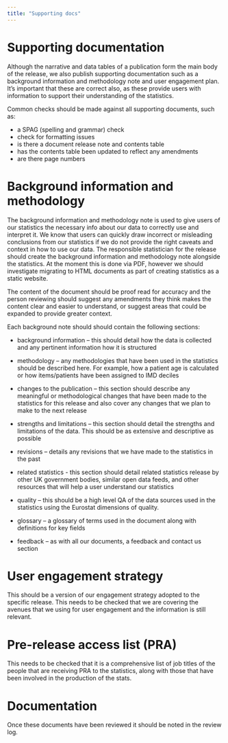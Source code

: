 ```yaml
---
title: "Supporting docs"
---
```


# Supporting documentation

Although the narrative and data tables of a publication form the main body of the release, we also publish supporting documentation such as a background information and methodology note and user engagement plan. It's important that these are correct also, as these provide users with information to support their understanding of the statistics.

Common checks should be made against all supporting documents, such as:

* a SPAG (spelling and grammar) check
* check for formatting issues
* is there a document release note and contents table
* has the contents table been updated to reflect any amendments
* are there page numbers

# Background information and methodology

The background information and methodology note is used to give users of our statistics the necessary info about our data to correctly use and interpret it. We know that users can quickly draw incorrect or misleading conclusions from our statistics if we do not provide the right caveats and context in how to use our data. The responsible statistician for the release should create the background information and methodology note alongside the statistics. At the moment this is done via PDF, however we should investigate migrating to HTML documents as part of creating statistics as a static website.

The content of the document should be proof read for accuracy and the person reviewing should suggest any amendments they think makes the content clear and easier to understand, or suggest areas that could be expanded to provide greater context.

Each background note should should contain the following sections:

* background information -- this should detail how the data is collected and any pertinent information how it is structured

* methodology -- any methodologies that have been used in the statistics should be described here. For example, how a patient age is calculated or how items/patients have been assigned to IMD deciles

* changes to the publication -- this section should describe any meaningful or methodological changes that have been made to the statistics for this release and also cover any changes that we plan to make to the next release

* strengths and limitations -- this section should detail the strengths and limitations of the data. This should be as extensive and descriptive as possible

* revisions -- details any revisions that we have made to the statistics in the past

* related statistics - this section should detail related statistics release by other UK government bodies, similar open data feeds, and other resources that will help a user understand our statistics

* quality -- this should be a high level QA of the data sources used in the statistics using the Eurostat dimensions of quality.

* glossary -- a glossary of terms used in the document along with definitions for key fields

* feedback -- as with all our documents, a feedback and contact us section

# User engagement strategy

This should be a version of our engagement strategy adopted to the specific release. This needs to be checked that we are covering the avenues that we using for user engagement and the information is still relevant.

# Pre-release access list (PRA)

This needs to be checked that it is a comprehensive list of job titles of the people that are receiving PRA to the statistics, along with those that have been involved in the production of the stats.

# Documentation

Once these documents have been reviewed it should be noted in the review log.
